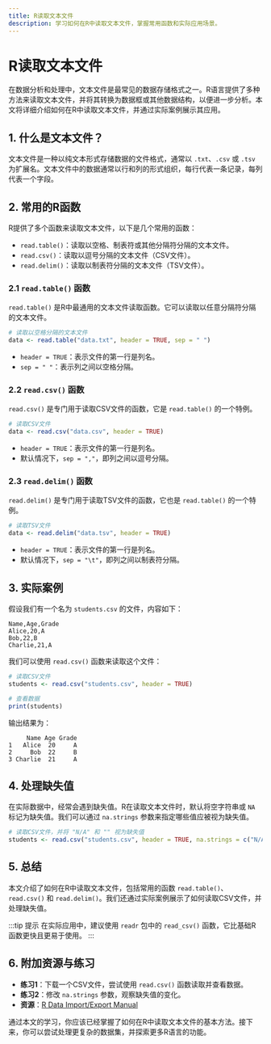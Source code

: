 ```yaml
---
title: R读取文本文件
description: 学习如何在R中读取文本文件，掌握常用函数和实际应用场景。
---
```


# R读取文本文件

在数据分析和处理中，文本文件是最常见的数据存储格式之一。R语言提供了多种方法来读取文本文件，并将其转换为数据框或其他数据结构，以便进一步分析。本文将详细介绍如何在R中读取文本文件，并通过实际案例展示其应用。

## 1. 什么是文本文件？

文本文件是一种以纯文本形式存储数据的文件格式，通常以 `.txt`、`.csv` 或 `.tsv` 为扩展名。文本文件中的数据通常以行和列的形式组织，每行代表一条记录，每列代表一个字段。

## 2. 常用的R函数

R提供了多个函数来读取文本文件，以下是几个常用的函数：

- `read.table()`：读取以空格、制表符或其他分隔符分隔的文本文件。
- `read.csv()`：读取以逗号分隔的文本文件（CSV文件）。
- `read.delim()`：读取以制表符分隔的文本文件（TSV文件）。

### 2.1 `read.table()` 函数

`read.table()` 是R中最通用的文本文件读取函数。它可以读取以任意分隔符分隔的文本文件。

```r
# 读取以空格分隔的文本文件
data <- read.table("data.txt", header = TRUE, sep = " ")
```

- `header = TRUE`：表示文件的第一行是列名。
- `sep = " "`：表示列之间以空格分隔。

### 2.2 `read.csv()` 函数

`read.csv()` 是专门用于读取CSV文件的函数，它是 `read.table()` 的一个特例。

```r
# 读取CSV文件
data <- read.csv("data.csv", header = TRUE)
```

- `header = TRUE`：表示文件的第一行是列名。
- 默认情况下，`sep = ","`，即列之间以逗号分隔。

### 2.3 `read.delim()` 函数

`read.delim()` 是专门用于读取TSV文件的函数，它也是 `read.table()` 的一个特例。

```r
# 读取TSV文件
data <- read.delim("data.tsv", header = TRUE)
```

- `header = TRUE`：表示文件的第一行是列名。
- 默认情况下，`sep = "\t"`，即列之间以制表符分隔。

## 3. 实际案例

假设我们有一个名为 `students.csv` 的文件，内容如下：

```csv
Name,Age,Grade
Alice,20,A
Bob,22,B
Charlie,21,A
```

我们可以使用 `read.csv()` 函数来读取这个文件：

```r
# 读取CSV文件
students <- read.csv("students.csv", header = TRUE)

# 查看数据
print(students)
```

输出结果为：

```
     Name Age Grade
1   Alice  20     A
2     Bob  22     B
3 Charlie  21     A
```

## 4. 处理缺失值

在实际数据中，经常会遇到缺失值。R在读取文本文件时，默认将空字符串或 `NA` 标记为缺失值。我们可以通过 `na.strings` 参数来指定哪些值应被视为缺失值。

```r
# 读取CSV文件，并将 "N/A" 和 "" 视为缺失值
students <- read.csv("students.csv", header = TRUE, na.strings = c("N/A", ""))
```

## 5. 总结

本文介绍了如何在R中读取文本文件，包括常用的函数 `read.table()`、`read.csv()` 和 `read.delim()`。我们还通过实际案例展示了如何读取CSV文件，并处理缺失值。

:::tip 提示
在实际应用中，建议使用 `readr` 包中的 `read_csv()` 函数，它比基础R函数更快且更易于使用。
:::

## 6. 附加资源与练习

- **练习1**：下载一个CSV文件，尝试使用 `read.csv()` 函数读取并查看数据。
- **练习2**：修改 `na.strings` 参数，观察缺失值的变化。
- **资源**：[R Data Import/Export Manual](https://cran.r-project.org/doc/manuals/r-release/R-data.html)

通过本文的学习，你应该已经掌握了如何在R中读取文本文件的基本方法。接下来，你可以尝试处理更复杂的数据集，并探索更多R语言的功能。